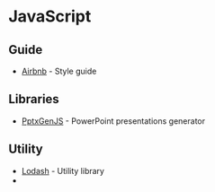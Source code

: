 # JavaScript

## Guide

- [Airbnb](https://github.com/airbnb/javascript) - Style guide

## Libraries

- [PptxGenJS](https://gitbrent.github.io/PptxGenJS) - PowerPoint presentations generator

## Utility

- [Lodash](https://lodash.com) - Utility library
- 